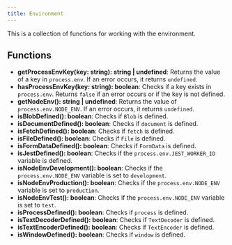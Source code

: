 ```yaml
---
title: Environment
---
```


This is a collection of functions for working with the environment.

## Functions

- **getProcessEnvKey(key: string): string | undefined**: Returns the value of a key in `process.env`. If an error occurs, it returns `undefined`.
- **hasProcessEnvKey(key: string): boolean**: Checks if a key exists in `process.env`. Returns `false` if an error occurs or if the key is not defined.
- **getNodeEnv(): string | undefined**: Returns the value of `process.env.NODE_ENV`. If an error occurs, it returns `undefined`.
- **isBlobDefined(): boolean**: Checks if `Blob` is defined.
- **isDocumentDefined(): boolean**: Checks if `document` is defined.
- **isFetchDefined(): boolean**: Checks if `fetch` is defined.
- **isFileDefined(): boolean**: Checks if `File` is defined.
- **isFormDataDefined(): boolean**: Checks if `FormData` is defined.
- **isJestDefined(): boolean**: Checks if the `process.env.JEST_WORKER_ID` variable is defined.
- **isNodeEnvDevelopment(): boolean**: Checks if the `process.env.NODE_ENV` variable is set to `development`.
- **isNodeEnvProduction(): boolean**: Checks if the `process.env.NODE_ENV` variable is set to `production`.
- **isNodeEnvTest(): boolean**: Checks if the `process.env.NODE_ENV` variable is set to `test`.
- **isProcessDefined(): boolean**: Checks if `process` is defined.
- **isTextDecoderDefined(): boolean**: Checks if `TextDecoder` is defined.
- **isTextEncoderDefined(): boolean**: Checks if `TextEncoder` is defined.
- **isWindowDefined(): boolean**: Checks if `window` is defined.
